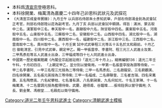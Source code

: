 {{Navbox
|name = 道光二年壬午恩科武殿試金榜
|title = 道光二年（[[1822年]]）壬午恩科武殿試金榜
|titlestyle = background-color:#FFD700;
|image =
|style = width:100%;text-align:center; 
|groupstyle = text-align:center; background-color:#FFD700;
|liststyle = text-align:center;
|state = {{{state<includeonly>|collapsed</includeonly>}}}
|group1 = 第一甲<br>賜武進士及第<br>共3名
|list1 = '''[[張雲亭]]''' - '''[[李書阿]]''' - '''[[程三光]]'''

|group2 = 第二甲<br>賜武進士出身<br>共5名
|list2 = [[馬彥彪]] - [[趙龍安]] - [[劉觀美]] - [[徐開業]] - [[張元英]]

|group3 = 第三甲<br>賜同武進士出身<br>共47名
|list3 = [[福成|福　成]] - [[薛聯奎]] - [[崔吉瑞]] - [[宋萬壽]] - [[陶懋高]] - [[紀攀桂]] - [[潘有源]] - [[劉昶東]] - [[何如光]] - [[王家琳]]<br>[[梅萬清]] - [[雷調元]] - [[武慶|武　慶]] - [[趙得甫]] - [[谷韞璨]] - [[閔希賢]] - [[海大士]] - [[張鼎元]] - [[蔡冠標]] - [[余萬清]]<br>[[尹殿英]] - [[許聯鑣]] - [[宗啟泰]] - [[陳龍安]] - [[春英|春　英]] - [[曹三甲]] - [[張培鈺]] - [[久長|久　長]] - [[劉金鰲]] - [[馮樹堂]]<br>[[善福|善　福]] - [[趙萬清]] - [[趙光宇]] - [[崔雙貴]] - [[曾廣照]] - [[徐炳煌]] - [[楊大鵬]] - [[唐服周]] - [[王瑾|王　瑾]] - [[趙炳南]]<br>[[李望海]] - [[魯思仁]] - [[姜殿標]] - [[蔣益輝]] - [[廖植芳]] - [[王懋昭]] - [[毛殿彪]]

|belowstyle = text-align: center; background-color:#FFD700;
|below='''前一科：[[Template:嘉慶二十五年庚辰科武殿試金榜|嘉慶二十五年庚辰科]]　'''·'''　後一科：[[Template:道光三年癸未科武殿試金榜|道光三年癸未科]]'''<br>'''同科進士：[[Template:道光二年壬午恩科殿試金榜|道光二年壬午文恩科]]、[[Template:道光二年壬午恩科繙譯進士金榜|道光二年壬午繙譯恩科]]'''
}}
[[Category:道光二年壬午恩科武進士]]
<noinclude>
[[Category:道光二年壬午恩科武進士| ]]
[[Category:清朝武進士模板]]
*本科爲[[清宣宗]]登極恩科。
*本科徐開業、梅萬清為嘉慶二十四年己卯恩科武狀元及武探花
*<small>《大清宣宗成皇帝實錄》：九月壬午    以兵部右侍郎朱士彥知武舉，戶部右侍郎湯金釗為武會試正考官，刑部右侍郎陸以莊為副考官。九月丁亥    兵部以武會試中額請。得旨：滿洲、蒙古取中二名，漢軍取中三名，奉天取中一名，直隸取中六名，陝甘取中四名，廣東取中五名，河南取中五名，山東取中五名，江蘇取中二名，安徽取中二名，山西取中四名，湖北取中一名，湖南取中一名，四川取中二名，廣西取中一名，福建取中二名，浙江取中三名，江西取中二名，雲南取中二名，貴州取中一名。十月壬寅    試中式武舉程三光等五十五名於太和殿前。十月乙巳    御乾清宮，引見中式武舉，親定甲乙。賜一甲張雲亭、李書阿、程三光三人武進士及第，二甲馬彥彪等五人武進士出身，三甲福成等四十七人同武進士出身。</small>
*<small>中國第一歷史檔案館藏《內閣全宗起居註冊》「道光二年十月上」，縮微編號136：道光二年壬午科，十月初四日， 「上親定甲乙，並分別以營衛用。一甲第一名張雲亭授為頭等侍衛，一甲二名李書阿、一甲三名程三光授為二等侍衛; 二甲一名馬彥彪、二名趙龍安、三名劉觀美、四名徐開業、五名張元英授為三等侍衛; 三甲一名福成、二名薛聯奎、三名崔吉瑞、四名宋萬壽、五名陶懋高、六名紀攀桂、七名潘有源、八名劉昶東、九名何如光、十名王家琳、十一名梅萬清、十二名雷調元授為藍翎侍衛，武慶、趙得甫、谷韞璨……張培鈺俱以營守備用; 久長、劉金鰲、馮樹堂……毛殿彪以衛守備用。</small></noinclude>